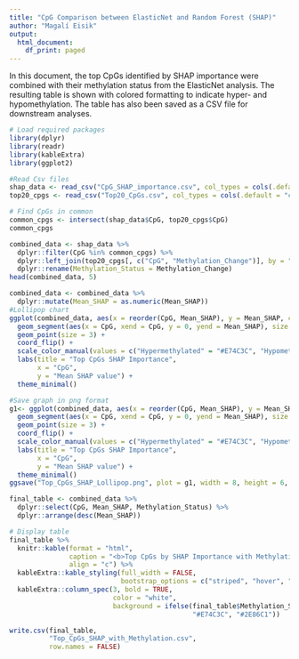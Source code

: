 ---
title: "CpG Comparison between ElasticNet and Random Forest (SHAP)"
author: "Magalí Eisik"
output:
  html_document:
    df_print: paged
---


In this document, the top CpGs identified by SHAP importance were combined with their methylation status from the ElasticNet analysis. The resulting table is shown with colored formatting to indicate hyper- and hypomethylation. The table has also been saved as a CSV file for downstream analyses.


```{r message=FALSE,warning=FALSE}
# Load required packages
library(dplyr)
library(readr)
library(kableExtra)
library(ggplot2)
```



```{r}
#Read Csv files
shap_data <- read_csv("CpG_SHAP_importance.csv", col_types = cols(.default = "c"))
top20_cpgs <- read_csv("Top20_CpGs.csv", col_types = cols(.default = "c"))

```


```{r}
# Find CpGs in common
common_cpgs <- intersect(shap_data$CpG, top20_cpgs$CpG)
common_cpgs
```


```{r}
combined_data <- shap_data %>%
  dplyr::filter(CpG %in% common_cpgs) %>%
  dplyr::left_join(top20_cpgs[, c("CpG", "Methylation_Change")], by = "CpG") %>%
  dplyr::rename(Methylation_Status = Methylation_Change)
head(combined_data, 5)
```

```{r  message=FALSE,warning=FALSE}
combined_data <- combined_data %>%
  dplyr::mutate(Mean_SHAP = as.numeric(Mean_SHAP))
#Lollipop chart
ggplot(combined_data, aes(x = reorder(CpG, Mean_SHAP), y = Mean_SHAP, color = Methylation_Status)) +
  geom_segment(aes(x = CpG, xend = CpG, y = 0, yend = Mean_SHAP), size = 1) +
  geom_point(size = 3) +
  coord_flip() +
  scale_color_manual(values = c("Hypermethylated" = "#E74C3C", "Hypomethylated" = "#2E86C1")) +
  labs(title = "Top CpGs SHAP Importance",
       x = "CpG",
       y = "Mean SHAP value") +
  theme_minimal()
```


```{r}
#Save graph in png format
g1<- ggplot(combined_data, aes(x = reorder(CpG, Mean_SHAP), y = Mean_SHAP, color = Methylation_Status)) +
  geom_segment(aes(x = CpG, xend = CpG, y = 0, yend = Mean_SHAP), size = 1) +
  geom_point(size = 3) +
  coord_flip() +
  scale_color_manual(values = c("Hypermethylated" = "#E74C3C", "Hypomethylated" = "#2E86C1")) +
  labs(title = "Top CpGs SHAP Importance",
       x = "CpG",
       y = "Mean SHAP value") +
  theme_minimal()
ggsave("Top_CpGs_SHAP_Lollipop.png", plot = g1, width = 8, height = 6, dpi = 300)

```



```{r}
final_table <- combined_data %>%
  dplyr::select(CpG, Mean_SHAP, Methylation_Status) %>%
  dplyr::arrange(desc(Mean_SHAP))  

# Display table
final_table %>%
  knitr::kable(format = "html",
               caption = "<b>Top CpGs by SHAP Importance with Methylation Status</b>",
               align = "c") %>%
  kableExtra::kable_styling(full_width = FALSE,
                            bootstrap_options = c("striped", "hover", "condensed")) %>%
  kableExtra::column_spec(3, bold = TRUE,
                          color = "white",
                          background = ifelse(final_table$Methylation_Status == "Hypermethylated",
                                              "#E74C3C", "#2E86C1"))
```



```{r}
write.csv(final_table,
          "Top_CpGs_SHAP_with_Methylation.csv",
          row.names = FALSE)
```



